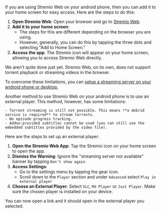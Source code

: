 If you are using Stremio Web on your android phone, then you can add it to your home screen for easy access. Here are the steps to do this:

1. **Open Stremio Web**: Open your browser and go to [Stremio Web](https://web.stremio.com/).
2. **Add it to your home screen**:
    - The steps for this are different depending on the browser you are using.
    - However, generally, you can do this by tapping the three dots and selecting "Add to Home Screen."
3. **Access the app**: The Stremio icon will appear on your home screen, allowing you to access Stremio Web directly.

We aren't quite done just yet. Stremio Web, on its own, does not support torrent playback or streaming videos in the browser.

To overcome these limitations, you can [setup a streaming server on your android phone or desktop.](#stremio-server)

Another method to use Stremio Web on your android phone is to use an external player. This method, however, has some limitations:

    - Torrent streaming is still not possible. This means **a debrid service is required** to stream torrents.
    - No episode progress tracking.
    - Addon-provided subtitles cannot be used (you can still use the embedded subtitles provided by the video file).

Here are the steps to set up an external player:

1. **Open the Stremio Web App**: Tap the Stremio icon on your home screen to open the app.
2. **Dismiss the Warning**: Ignore the "streaming server not available" banner by tapping `Don't show again`.
3. **Access Settings**:
    - Go to the settings menu by tapping the gear icon.
    - Scroll down to the `Player` section and under `Advanced` select `Play in external player`
4. **Choose an External Player**: Select `VLC`, `MX Player` or `Just Player`. Make sure the chosen player is installed on your device.

You can now open a link and it should open in the external player you selected.
